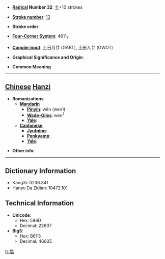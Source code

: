 * '''[[Wiktionary:Chinese radical index| Radical]] Number 32''': [[Wiktionary:Chinese radical index 土|土]]+10 strokes

* '''[[Wiktionary:Chinese total strokes index|Stroke number]]''': [[Wiktionary:Chinese total strokes index 13|13]]

* '''Stroke order''': 

* '''[[Wiktionary:Chinese four corner index|Four-Corner System]]''': 4611<sub>7</sub>

* '''[[Wiktionary:Chinese Cangjie index|Cangjie input]]''': 土日月廿 (GABT), 土田人廿 (GWOT)

* '''Graphical Significance and Origin''': 

* '''Common Meaning'''

----

== [[Chinese]] [[Hanzi]] ==

* '''Romanizations'''
** '''[[Mandarin]]'''
*** '''[[Pinyin]]''': wēn (wen1)
*** '''[[Wade-Giles]]''': wen<sup>1</sup>
*** '''[[Yale]]''': 
** '''[[Cantonese]]'''
*** '''[[Jyutping]]''':
*** '''[[Penkyamp]]''': 
*** '''[[Yale]]''': 

* '''Other info''': 

----

== Dictionary Information ==

* KangXi: 0236.341
* Hanyu Da Zidian: 10472.101

== Technical Information ==

* '''Unicode''':
** Hex: 586D
** Decimal: 22637
* '''Big5''':
** Hex: B6F3
** Decimal: 46835

[[fr:塭]]